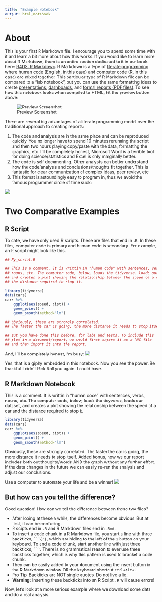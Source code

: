 ```yaml
---
title: "Example Notebook"
output: html_notebook
---
```


# About

This is your first R Markdown file. I encourage you to spend some time with it and learn a bit more about how this works. If you would like to learn more about R Markdown, there is an entire section dedicated to it in our book here: [R4DS: R Markdown](https://r4ds.had.co.nz/r-markdown.html). R Markdown is a type of [literate programming](https://en.wikipedia.org/wiki/Literate_programming) where human code (English, in this case) and computer code (R, in this case) are mixed together. This particular type of R Markdown file can be compared to a "lab notebook", but you can use the same formatting ideas to create [presentations](https://bookdown.org/yihui/rmarkdown/slidy-presentation.html), [dashboards](https://rmarkdown.rstudio.com/flexdashboard/index.html), and [formal reports (PDF files)](https://bookdown.org/yihui/rmarkdown/pdf-document.html). To see how this notebook looks when compiled to HTML, hit the preview button above: 

![Preview Screenshot](https://raw.githubusercontent.com/intro-to-data/Labs/master/Week%2010/preview.png)

There are several big advantages of a literate programming model over the traditional approach to creating reports:

1. The code and analysis are in the same place and can be reproduced quickly. You no longer have to spend 10 minutes rerunning the script and then two hours playing copy/paste with the data, formatting the graphics, etc. I'll be completely honest, Microsoft Word is a terrible tool for doing science/statistics and Excel is only marginally better.
2. The code is self documenting. Other analysts can better understand how the code/analysis and conclusions/thoughts fit together. This is fantastic for clear communication of complex ideas, peer review, etc. 
3. This format is astoundingly easy to program in, thus we avoid the famous programmer circle of time suck:

![](https://imgs.xkcd.com/comics/is_it_worth_the_time.png)

# Two Comparative Examples

## R Script

To date, we have only used R scripts. These are files that end in `.R`. In these files, computer code is primary and human code is secondary. For example, an R script might look like this.

```r
## My_script.R

## This is a comment. It is writtin in "human code" with sentences, verbs, 
## nouns, etc. The computer code, below, loads the tidyverse, loads our dataset,
## and creates a plot showing the relationship between the speed of a car and 
## the distance required to stop it.

library(tidyverse)
data(cars)
cars %>% 
    ggplot(aes(speed, dist)) + 
    geom_point() + 
    geom_smooth(method="lm")

## Obviously, these are strongly correlated. 
## The faster the car is going, the more distance it needs to stop itself.

## But you have done this before, for labs and tests. To include this
## plot in a document/report, we would first export it as a PNG file
## and then import it into the report.
```

And, I'll be completely honest, I'm busy:
![](https://media.giphy.com/media/10PcMWwtZSYk2k/giphy.gif)

Yes, that is a giphy embedded in this notebook. Now you see the power.
Be thankful I didn't Rick Roll you again. I could have.

## R Markdown Notebook

This is a comment. It is writtin in "human code" with sentences, verbs, nouns,
etc. The computer code, below, loads the tidyverse, loads our dataset, and 
creates a plot showing the relationship between the speed of a car and the
distance required to stop it.

```r

library(tidyverse)
data(cars)
cars %>% 
    ggplot(aes(speed, dist)) + 
    geom_point() + 
    geom_smooth(method="lm")
```

Obviously, these are strongly correlated. The faster the car is going, the more 
distance it needs to stop itself. Added bonus, now we our report includes both 
out thoughts/words AND the graph without any further effort. If the data changes
in the future we can easily re-run the analysis and adjust our conclusions.

Use a computer to automate your life and be a winner!
![](https://media3.giphy.com/media/xmxGoENM1V81q/giphy.gif?cid=ecf05e47c5ff1ea151355146c060e0a974e87fff24ee0586&rid=giphy.gif)

## But how can you tell the difference?

Good question! How can we tell the difference between these two files?

- After looing at these a while, the differences become obvious. But at first,
  it can be confusing.
- R scipts end in `.R` and R Markdown files end in `.Rmd`.
- To insert a code chunk in a R Markdown file, you start a line with three 
  backticks, `` ```{r} ``, which are hiding to the left of the `1` 
  button on your keyboard. To end a code chunk, start another line with just 
  three backticks, `` ``` ``. There is no grammatical reason to ever use three 
  backticks together, which is why this pattern is used to bracket a code chunk.
- They can be easily added to your document using the insert button in the R 
  Markdown window OR the keyboard shortcut `Ctrl+Alt+i`.
- Pro Tip: Backticks are NOT single quotes. Do not live a lie.
- **Warning:** Inserting these backticks into an R Script `.R` will cause errors!


Now, let's look at a more serious example where we download some data and do a 
real analysis.
